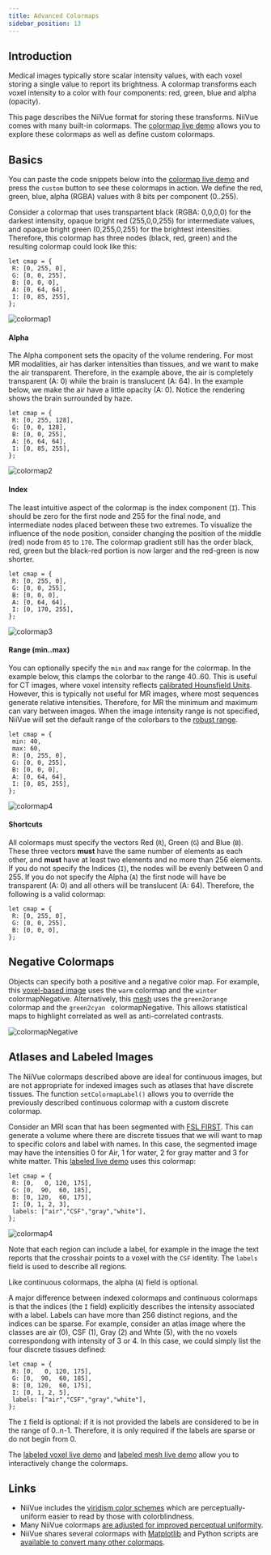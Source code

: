 ```yaml
---
title: Advanced Colormaps
sidebar_position: 13
---
```


## Introduction

Medical images typically store scalar intensity values, with each voxel storing a single value to report its brightness. A colormap transforms each voxel intensity to a color with four components: red, green, blue and alpha (opacity).   

This page describes the NiiVue format for storing these transforms. NiiVue comes with many built-in colormaps. The [colormap live demo](https://niivue.github.io/niivue/features/colormaps.html) allows you to explore these colormaps as well as define custom colormaps.

## Basics

 You can paste the code snippets below into the [colormap live demo](https://niivue.github.io/niivue/features/colormaps.html) and press the `custom` button to see these colormaps in action. We define the red, green, blue, alpha (RGBA) values with 8 bits per component (0..255).

Consider a colormap that uses transpartent black (RGBA: 0,0,0,0) for the darkest intensity, opaque bright red (255,0,0,255) for intermediate values, and opaque bright green (0,255,0,255) for the brightest intensities. Therefore, this colormap has three nodes (black, red, green) and the resulting colormap could look like this:

```
let cmap = {
 R: [0, 255, 0],
 G: [0, 0, 255],
 B: [0, 0, 0],
 A: [0, 64, 64],
 I: [0, 85, 255],
};
```
![colormap1](/img/pages/colormap1.png)

#### Alpha

The Alpha component sets the opacity of the volume rendering. For most MR modalities, air has darker intensities than tissues, and we want to make the air transparent. Therefore, in the example above, the air is completely transparent (A: 0) while the brain is translucent (A: 64). In the example below, we make the air have a little opacity (A: 0). Notice the rendering shows the brain surrounded by haze.

```
let cmap = {
 R: [0, 255, 128],
 G: [0, 0, 128],
 B: [0, 0, 255],
 A: [6, 64, 64],
 I: [0, 85, 255],
};
```

![colormap2](/img/pages/colormap2.png)

#### Index

The least intuitive aspect of the colormap is the index component (`I`). This should be zero for the first node and 255 for the final node, and intermediate nodes placed between these two extremes. To visualize the influence of the node position, consider changing the position of the middle (red) node from `85` to `170`. The colormap gradient still has the order black, red, green but the black-red portion is now larger and the red-green is now shorter.

```
let cmap = {
 R: [0, 255, 0],
 G: [0, 0, 255],
 B: [0, 0, 0],
 A: [0, 64, 64],
 I: [0, 170, 255],
};
```

![colormap3](/img/pages/colormap3.png)

#### Range (min..max)

You can optionally specify the `min` and `max` range for the colormap. In the example below, this clamps the colorbar to the range 40..60. This is useful for CT images, where voxel intensity reflects [calibrated Hounsfield Units](https://en.wikipedia.org/wiki/Hounsfield_scale). However, this is typically not useful for MR images, where most sequences generate relative intensities. Therefore, for MR the minimum and maximum can vary between images. When the image intensity range is not specified, NiiVue will set the default range of the colorbars to the [robust range](https://fsl.fmrib.ox.ac.uk/fsl/fslwiki/Fslutils).


```
let cmap = {
 min: 40,
 max: 60,
 R: [0, 255, 0],
 G: [0, 0, 255],
 B: [0, 0, 0],
 A: [0, 64, 64],
 I: [0, 85, 255],
};
```
![colormap4](/img/pages/colormap4.png)

#### Shortcuts

All colormaps must specify the vectors Red (`R`), Green (`G`) and Blue (`B`). These three vectors **must** have the same number of elements as each other, and **must** have at least two elements and no more than 256 elements. If you do not specify the Indices (`I`), the nodes will be evenly between 0 and 255. If you do not specify the Alpha (`A`) the first node will have be transparent (A: 0) and all others will be translucent (A: 64). Therefore, the following is a valid colormap:

```
let cmap = {
 R: [0, 255, 0],
 G: [0, 0, 255],
 B: [0, 0, 0],
};
```

## Negative Colormaps

Objects can specify both a positive and a negative color map. For example, this [voxel-based image](https://niivue.github.io/niivue/features/alphathreshold.html) uses the `warm` colormap and the `winter` colormapNegative. Alternatively, this [mesh](https://niivue.github.io/niivue/features/mesh.stats.html) uses the `green2orange ` colormap and the `green2cyan ` colormapNegative. This allows statistical maps to highlight correlated as well as anti-correlated contrasts.

![colormapNegative](/img/pages/colormapNegative.png)

## Atlases and Labeled Images

The NiiVue colormaps described above are ideal for continuous images, but are not appropriate for indexed images such as atlases that have discrete tissues. The function `setColormapLabel()` allows you to override the previously described continuous colormap with a custom discrete colormap.

Consider an MRI scan that has been segmented with [FSL FIRST](https://fsl.fmrib.ox.ac.uk/fsl/fslwiki/FIRST). This can generate a volume where there are discrete tissues that we will want to map to specific colors and label with names. In this case, the segmented image may have the intensities 0 for Air, 1 for water, 2 for gray matter and 3 for white matter. This [labeled live demo](https://niivue.github.io/niivue/features/segment.html) uses this colormap:

```
let cmap = {
 R: [0,   0, 120, 175],
 G: [0,  90,  60, 185],
 B: [0, 120,  60, 175],
 I: [0, 1, 2, 3],
 labels: ["air","CSF","gray","white"],
};
```

![colormap4](/img/pages/label.png)

Note that each region can include a label, for example in the image the text reports that the crosshair points to a voxel with the `CSF` identity. The `labels` field is used to describe all regions.

Like continuous colormaps, the alpha (`A`) field is optional.

A major difference between indexed colormaps and continuous colormaps is that the indices (the `I` field) explicitly describes the intensity associated with a label. Labels can have more than 256 distinct regions, and the indices can be sparse. For example, consider an atlas image where the classes are air (0), CSF (1), Gray (2) and Whte (5), with the no voxels correspondong with intensity of 3 or 4. In this case, we could simply list the four discrete tissues defined:

```
let cmap = {
 R: [0,   0, 120, 175],
 G: [0,  90,  60, 185],
 B: [0, 120,  60, 175],
 I: [0, 1, 2, 5],
 labels: ["air","CSF","gray","white"],
};
```

The `I` field is optional: if it is not provided the labels are considered to be in the range of 0..n-1. Therefore, it is only required if the labels are sparse or do not begin from 0.

The [labeled voxel live demo](https://niivue.github.io/niivue/features/segment.html) and [labeled mesh live demo](https://niivue.github.io/niivue/features/mesh.atlas.gii.html) allow you to interactively change the colormaps.

## Links

 - NiiVue includes the [viridism color schemes](https://jmsallan.netlify.app/blog/the-viridis-palettes/) which are perceptually-uniform easier to read by those with colorblindness.
 - Many NiiVue colormaps [are adjusted for improved perceptual uniformity](https://github.com/CPernet/brain_colours).
 - NiiVue shares several colormaps with [Matplotlib](https://matplotlib.org/stable/tutorials/colors/colormaps.html#sequential) and Python scripts are [available to convert many other colormaps](https://github.com/niivue/Py2NiiVueColormaps).